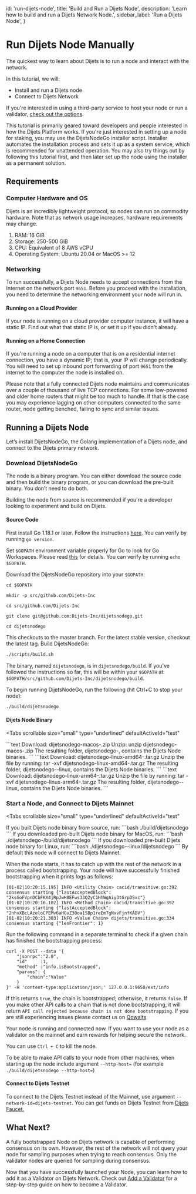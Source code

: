 
  id: 'run-dijets-node',
  title: 'Build and Run a Dijets Node',
  description: 'Learn how to build and run a Dijets Network Node.',
  sidebar_label: 'Run a Dijets Node',
}

# Run Dijets Node Manually

The quickest way to learn about Dijets is to run a node and interact with the network.

In this tutorial, we will:

- Install and run a Dijets node
- Connect to Dijets Network

<Admonition type="info">

If you're interested in using a third-party service to host your node or run a
validator, [check out the options](../README.md#build).

</Admonition>

This tutorial is primarily geared toward developers and people interested in how
the Dijets Platform works. If you're just interested in setting up a node for
staking, you may use the DijetsNodeGo installer script.  Installer automates
the installation process and sets it up as a system service, which is
recommended for unattended operation. You may also try things out by following
this tutorial first, and then later set up the node using the installer as a
permanent solution.

## Requirements

### Computer Hardware and OS

Dijets is an incredibly lightweight protocol, so nodes can run on commodity
hardware. Note that as network usage increases, hardware requirements may
change.

1. RAM: 16 GiB
1. Storage: 250-500 GiB
1. CPU: Equivalent of 8 AWS vCPU
1. Operating System: Ubuntu 20.04 or MacOS &gt;= 12

### Networking

To run successfully, a Dijets Node needs to accept connections from the Internet
on the network port `9651`. Before you proceed with the installation, you need
to determine the networking environment your node will run in.

#### Running on a Cloud Provider

If your node is running on a cloud provider computer instance, it will have a
static IP. Find out what that static IP is, or set it up if you didn't already.

#### Running on a Home Connection

If you're running a node on a computer that is on a residential internet
connection, you have a dynamic IP; that is, your IP will change periodically.
You will need to set up inbound port forwarding of port `9651` from the internet
to the computer the node is installed on.

<Admonition type="warning">

Please note that a fully connected Dijets node maintains and communicates
over a couple of thousand of live TCP connections. For some low-powered and
older home routers that might be too much to handle. If that is the case you may
experience lagging on other computers connected to the same router, node getting
benched, failing to sync and similar issues.

</Admonition>

## Running a Dijets Node

Let’s install DijetsNodeGo, the Golang implementation of a Dijets node, and
connect to the Dijets primary network.

### Download DijetsNodeGo

The node is a binary program. You can either download the source code and then
build the binary program, or you can download the pre-built binary. You don’t
need to do both.

Building the node from source is recommended if you're a developer looking to
experiment and build on Dijets.

#### **Source Code**

First install Go 1.18.1 or later. Follow the instructions
[here](https://golang.org/doc/install). You can verify by running `go version`.

Set `$GOPATH` environment variable properly for Go to look for Go Workspaces.
Please read [this](/guides/getting-started/tutorials/create-local-network#setting-bin-in-your-path) for details. You can verify
by running `echo $GOPATH`.

Download the DijetsNodeGo repository into your `$GOPATH`:

```text
cd $GOPATH
```
```text
mkdir -p src/github.com/Dijets-Inc
```
```text
cd src/github.com/Dijets-Inc
```
```text
git clone git@github.com:Dijets-Inc/dijetsnodego.git
```
```text
cd dijetsnodego
```

<Admonition type="info">
This checkouts to the master branch. For the latest stable version, checkout the latest tag.
</Admonition>
Build DijetsNodeGo:

```bash
./scripts/build.sh
```

The binary, named `dijetsnodego`, is in `dijetsnodego/build`. If you've followed
the instructions so far, this will be within your `$GOPATH` at:
`$GOPATH/src/github.com/Dijets-Inc/dijetsnodego/build`.

To begin running DijetsNodeGo, run the following (hit Ctrl+C to stop your node):

```bash
./build/dijetsnodego
```

#### Dijets Node Binary

<Tabs
  scrollable
  size="small"
  type="underlined"
  defaultActiveId="text"
>
<TabPanel id="text" label="Mac OS">
```text
Download: dijetsnodego-macos-<VERSION>.zip
Unzip: unzip dijetsnodego-macos-<VERSION>.zip 
The resulting folder, dijetsnodego-<VERSION>, contains the Dijets Node binaries.
```
</TabPanel>
<TabPanel id="before" label="Linux">
```text
Download: dijetsnodego-linux-amd64-<VERSION>.tar.gz
Unzip the file by running: tar -xvf dijetsnodego-linux-amd64-<VERSION>.tar.gz
The resulting folder, dijetsnodego-<VERSION>-linux, contains the Dijets Node binaries.
```
</TabPanel>
<TabPanel id="after" label="Raspberry Pi">
```text
Download: dijetsnodego-linux-arm64-<VERSION>.tar.gz
Unzip the file by running: tar -xvf dijetsnodego-linux-arm64-<VERSION>.tar.gz
The resulting folder, dijetsnodego-<VERSION>-linux, contains the Dijets Node binaries.
```
</TabPanel>
</Tabs>

### Start a Node, and Connect to Dijets Mainnet

<Tabs
  scrollable
  size="small"
  type="underlined"
  defaultActiveId="text"
>
<TabPanel id="text" label="Source Builds">
If you built Dijets node binary from source, run:
```bash
./build/dijetsnodego
```
</TabPanel>
<TabPanel id="before" label="Pre-built Mac OS Binaries">
If you downloaded pre-built Dijets node binary for MacOS, run:
```bash
./dijetsnodego-<VERSION>/build/dijetsnodego
```
</TabPanel>
<TabPanel id="after" label="Pre-built Linux Binaries">
If you downloaded pre-built Dijets node binary for Linux, run:
```bash
./dijetsnodego-<VERSION>-linux/dijetsnodego
```
</TabPanel>
</Tabs>
By default this node will connect to Dijets Mainnet.

When the node starts, it has to catch up with the rest of the
network in a process called bootstrapping. Your node will have successfully finished bootstrapping
when it prints logs as follows:

```text
[01-02|10:20:15.195] INFO <Utility Chain> cacid/transitive.go:392 consensus starting {"lastAcceptedBlock": "2ksGoFVpnDCbFKX4jRpJwH8EFws33Q2yC1HhWgAiy3tGrpDSxc"}
[01-02|10:20:16.102] INFO <Method Chain> cacid/transitive.go:392 consensus starting {"lastAcceptedBlock": "2nhvXBcLAzeloCPEMv6aHGvZ30oa1SBp1reEm7gNxvFjnfKADV"}
[01-02|10:20:21.303] INFO <Value Chain> dijets/transitive.go:334 consensus starting {"lenFrontier": 1}
```

Run the following command in a separate terminal to check if a given chain has finished the bootstrapping process:

```text
curl -X POST --data '{
    "jsonrpc":"2.0",
    "id"     :1,
    "method" :"info.isBootstrapped",
    "params": {
        "chain":"Value"
    }
}' -H 'content-type:application/json;' 127.0.0.1:9650/ext/info
```

If this returns `true`, the chain is bootstrapped; otherwise, it returns
`false`. If you make other API calls to a chain that is not done bootstrapping,
it will return `API call rejected because chain is not done bootstrapping`. If
you are still experiencing issues please contact us on
[Qowalts](https://redirect.dijets.io/#/#dijets-support:dijets.org)

Your node is running and connected now. If you want to use your node as a
validator on the mainnet and earn rewards for helping secure the network.

You can use `Ctrl + C` to kill the node.

To be able to make API calls to your node from other machines, when starting up
the node include argument `--http-host=` (for example `./build/dijetsnodego
--http-host=`)

#### Connect to Dijets Testnet

To connect to the Dijets Testnet instead of the Mainnet, use argument
`--network-id=dijets-testnet`. You can get funds on Dijets Testnet from
[Dijets Faucet.](https://faucet.dijets.io/)

## What Next?

A fully bootstrapped Node on Dijets network is capable of performing consensus on its own.
However, the rest of the network will not query your node for sampling purposes when trying to reach consensus.
Only the validator nodes are queried for sampling during consensus.

Now that you have successfully launched your Node, you can learn how to add it as a Validator on Dijets Network.
Check out [Add a Validator](/guides/nodes/validator-nodes) for a step-by-step guide on how to become a Validator.

